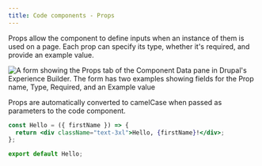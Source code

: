 ```yaml
---
title: Code components - Props
---
```


Props allow the component to define inputs when an instance of them is
used on a page. Each prop can specify its type, whether it's required, and
provide an example value.

![A form showing the Props tab of the Component Data pane in Drupal's Experience
Builder. The form has two examples showing fields for the Prop name, Type,
Required, and an Example value](../../../assets/images/props.webp)

Props are automatically converted to camelCase when passed as parameters to the
code component.

```jsx
const Hello = ({ firstName }) => {
  return <div className="text-3xl">Hello, {firstName}!</div>;
};

export default Hello;
```
